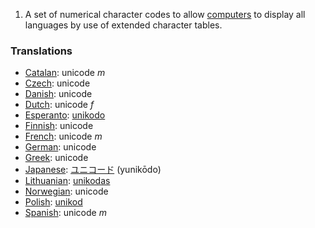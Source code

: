 #A set of numerical character codes to allow [[computer]]s to display all languages by use of extended character tables.

===Translations===
*[[Catalan]]: unicode ''m''
*[[Czech]]: unicode
*[[Danish]]: unicode
*[[Dutch]]: unicode ''f''
*[[Esperanto]]: [[unikodo]]
*[[Finnish]]: unicode
*[[French]]: unicode ''m''
*[[German]]: unicode
*[[Greek]]: unicode
*[[Japanese]]: [[ユニコード]] (yunikōdo)
*[[Lithuanian]]: [[unikodas]]
*[[Norwegian]]: unicode
*[[Polish]]: [[unikod]]
*[[Spanish]]: unicode ''m''